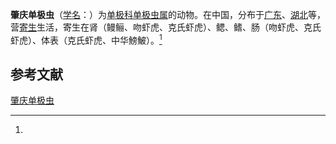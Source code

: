 {{Speciesbox
| name = 肇庆单极虫
| status = 
| status_system = 
| image = 
| genus = Thelohanellus
| species = shaochingensis
| authority = (Chen, 1998)<ref name='id9723'>{{cite web| url =http://www.bioinfo.cn/db05/BjdwSpecies.php?action=view&id=9723| title =肇庆单极虫| work =《中国动物物种编目数据库》| publisher =中国科学院微生物研究所| author =中国科学院动物研究所| accessdate =2009-04-16| deadurl =yes| archiveurl =https://web.archive.org/web/20160305105420/http://www.bioinfo.cn/db05/BjdwSpecies.php?action=view&id=9723| archivedate =2016-03-05}}</ref>
}}

'''肇庆单极虫'''（[[学名|学名]]：{{lang|la|''Thelohanellus shaochingensis''}}）为[[单极科|单极科]][[单极虫属|单极虫属]]的动物。在中国，分布于[[广东|广东]]、[[湖北|湖北]]等，营[[寄生|寄生]]生活，寄生在肾（鳗鲡、吻虾虎、克氏虾虎）、鳃、鳍、肠（吻虾虎、克氏虾虎）、体表（克氏虾虎、中华鰟鮍）。<ref name='id9723'/>

== 参考文献 ==
{{reflist}}

{{Wikispecies|Thelohanellus shaochingensis}}

[[Category:单极虫属|肇庆单极虫]]


{{Cnidarian-stub}}
